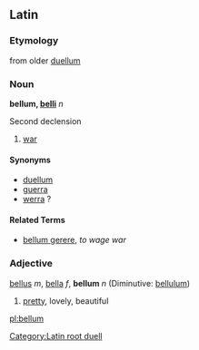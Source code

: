 ==Latin==
===Etymology===
from older [[duellum]]
===Noun===
[[Category:Latin root duell]]
'''bellum, [[Wiktionary Appendix:Latin second declension|belli]]''' ''n''

Second declension

#[[war]]
====Synonyms====
*[[duellum]]
*[[guerra]]
*[[werra]] ?
====Related Terms====
*[[bellum gerere]], ''to wage war''

===Adjective===
[[bellus]] ''m'', [[bella]] ''f'', '''bellum''' ''n'' (Diminutive: [[bellulus|bellulum]])

#[[pretty]], lovely, beautiful

[[pl:bellum]]